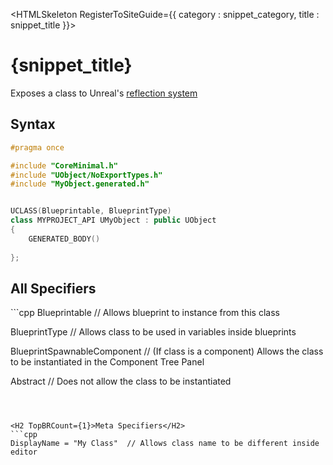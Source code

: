 

<HTMLSkeleton RegisterToSiteGuide={{ category : snippet_category, title : snippet_title }}>



<H1>{snippet_title}</H1>

Exposes a class to Unreal's [reflection system][1]



<H2>Syntax</H2>

```cpp
#pragma once

#include "CoreMinimal.h"
#include "UObject/NoExportTypes.h"
#include "MyObject.generated.h"


UCLASS(Blueprintable, BlueprintType)
class MYPROJECT_API UMyObject : public UObject
{
	GENERATED_BODY()
	
};
```


<H2 TopBRCount={1}>All Specifiers</H2>
```cpp
Blueprintable  // Allows blueprint to instance from this class

BlueprintType  // Allows class to be used in variables inside blueprints

BlueprintSpawnableComponent  // (If class is a component) Allows the class to be instantiated in the Component Tree Panel 

Abstract  // Does not allow the class to be instantiated
```



<H2 TopBRCount={1}>Meta Specifiers</H2>
```cpp
DisplayName = "My Class"  // Allows class name to be different inside editor
```



[1]: https://www.unrealengine.com/en-US/blog/unreal-property-system-reflection
</HTMLSkeleton>